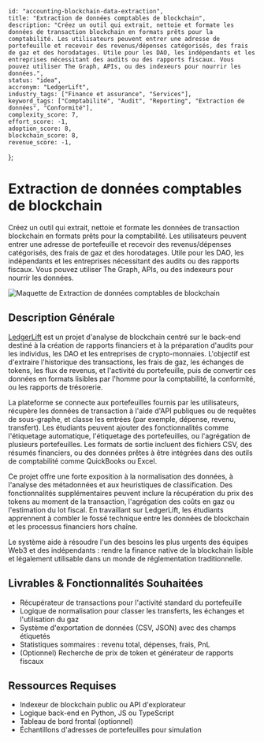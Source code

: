     id: "accounting-blockchain-data-extraction",
    title: "Extraction de données comptables de blockchain",
    description: "Créez un outil qui extrait, nettoie et formate les données de transaction blockchain en formats prêts pour la comptabilité. Les utilisateurs peuvent entrer une adresse de portefeuille et recevoir des revenus/dépenses catégorisés, des frais de gaz et des horodatages. Utile pour les DAO, les indépendants et les entreprises nécessitant des audits ou des rapports fiscaux. Vous pouvez utiliser The Graph, APIs, ou des indexeurs pour nourrir les données.",
    status: "idea",
    accronym: "LedgerLift",
    industry_tags: ["Finance et assurance", "Services"],
    keyword_tags: ["Comptabilité", "Audit", "Reporting", "Extraction de données", "Conformité"],
    complexity_score: 7,
    effort_score: -1,
    adoption_score: 8,
    blockchain_score: 8,
    revenue_score: -1,
};

# Extraction de données comptables de blockchain

Créez un outil qui extrait, nettoie et formate les données de transaction blockchain en formats prêts pour la comptabilité. Les utilisateurs peuvent entrer une adresse de portefeuille et recevoir des revenus/dépenses catégorisés, des frais de gaz et des horodatages. Utile pour les DAO, les indépendants et les entreprises nécessitant des audits ou des rapports fiscaux. Vous pouvez utiliser The Graph, APIs, ou des indexeurs pour nourrir les données.

![Maquette de Extraction de données comptables de blockchain](/images/project/accounting-blockchain-data-extraction.jpg)

## Description Générale

[LedgerLift](https://ledgerlift.monark.io) est un projet d'analyse de blockchain centré sur le back-end destiné à la création de rapports financiers et à la préparation d'audits pour les individus, les DAO et les entreprises de crypto-monnaies. L'objectif est d'extraire l'historique des transactions, les frais de gaz, les échanges de tokens, les flux de revenus, et l'activité du portefeuille, puis de convertir ces données en formats lisibles par l'homme pour la comptabilité, la conformité, ou les rapports de trésorerie.

La plateforme se connecte aux portefeuilles fournis par les utilisateurs, récupère les données de transaction à l'aide d'API publiques ou de requêtes de sous-graphe, et classe les entrées (par exemple, dépense, revenu, transfert). Les étudiants peuvent ajouter des fonctionnalités comme l'étiquetage automatique, l'étiquetage des portefeuilles, ou l'agrégation de plusieurs portefeuilles. Les formats de sortie incluent des fichiers CSV, des résumés financiers, ou des données prêtes à être intégrées dans des outils de comptabilité comme QuickBooks ou Excel.

Ce projet offre une forte exposition à la normalisation des données, à l'analyse des métadonnées et aux heuristiques de classification. Des fonctionnalités supplémentaires peuvent inclure la récupération du prix des tokens au moment de la transaction, l'agrégation des coûts en gaz ou l'estimation du lot fiscal. En travaillant sur LedgerLift, les étudiants apprennent à combler le fossé technique entre les données de blockchain et les processus financiers hors chaîne.

Le système aide à résoudre l'un des besoins les plus urgents des équipes Web3 et des indépendants : rendre la finance native de la blockchain lisible et légalement utilisable dans un monde de réglementation traditionnelle.

## Livrables & Fonctionnalités Souhaitées

- Récupérateur de transactions pour l'activité standard du portefeuille
- Logique de normalisation pour classer les transferts, les échanges et l'utilisation du gaz
- Système d'exportation de données (CSV, JSON) avec des champs étiquetés
- Statistiques sommaires : revenu total, dépenses, frais, PnL
- (Optionnel) Recherche de prix de token et générateur de rapports fiscaux

## Ressources Requises

- Indexeur de blockchain public ou API d'explorateur
- Logique back-end en Python, JS ou TypeScript
- Tableau de bord frontal (optionnel)
- Échantillons d'adresses de portefeuilles pour simulation